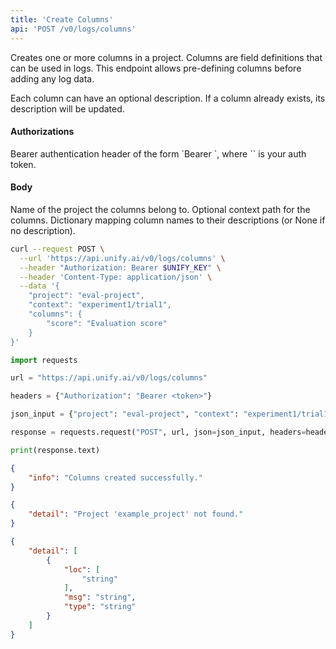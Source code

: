 ```yaml
---
title: 'Create Columns'
api: 'POST /v0/logs/columns'
---
```

Creates one or more columns in a project. Columns are field definitions that can be used
in logs. This endpoint allows pre-defining columns before adding any log data.

Each column can have an optional description. If a column already exists, its description
will be updated.

#### Authorizations

<ParamField header="Authorization" type="string" required="true">
  Bearer authentication header of the form `Bearer <token>`, where `<token>` is your auth token.
</ParamField>

#### Body

<ParamField body="project" type="string" required="true">
Name of the project the columns belong to.
</ParamField>

<ParamField body="context" type="string | null" >
Optional context path for the columns.
</ParamField>

<ParamField body="columns" type="object" required="true">
Dictionary mapping column names to their descriptions (or None if no description).
</ParamField>

<RequestExample>

```bash cURL
curl --request POST \
  --url 'https://api.unify.ai/v0/logs/columns' \
  --header "Authorization: Bearer $UNIFY_KEY" \
  --header 'Content-Type: application/json' \
  --data '{
    "project": "eval-project",
    "context": "experiment1/trial1",
    "columns": {
        "score": "Evaluation score"
    }
}'
```

```python Python
import requests

url = "https://api.unify.ai/v0/logs/columns"

headers = {"Authorization": "Bearer <token>"}

json_input = {"project": "eval-project", "context": "experiment1/trial1", "columns": {"score": "Evaluation score"}}

response = requests.request("POST", url, json=json_input, headers=headers)

print(response.text)
```

</RequestExample>
<ResponseExample>

```json 200
{
    "info": "Columns created successfully."
}
```

```json 404
{
    "detail": "Project 'example_project' not found."
}
```

```json 422
{
    "detail": [
        {
            "loc": [
                "string"
            ],
            "msg": "string",
            "type": "string"
        }
    ]
}
```

</ResponseExample>

